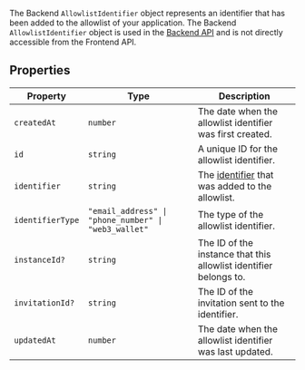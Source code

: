 The Backend `AllowlistIdentifier` object represents an identifier that has been added to the allowlist of your application. The Backend `AllowlistIdentifier` object is used in the [Backend API](/docs/reference/backend-api/tag/Allow-list-Block-list#operation/ListAllowlistIdentifiers) and is not directly accessible from the Frontend API.

## Properties

| Property                                     | Type                                                            | Description                                                                                                               |
| -------------------------------------------- | --------------------------------------------------------------- | ------------------------------------------------------------------------------------------------------------------------- |
| <a id="createdat"></a> `createdAt`           | `number`                                                        | The date when the allowlist identifier was first created.                                                                 |
| <a id="id"></a> `id`                         | `string`                                                        | A unique ID for the allowlist identifier.                                                                                 |
| <a id="identifier"></a> `identifier`         | `string`                                                        | The [identifier](/docs/authentication/configuration/sign-up-sign-in-options#identifiers) that was added to the allowlist. |
| <a id="identifiertype"></a> `identifierType` | <code>"email_address" \| "phone_number" \| "web3_wallet"</code> | The type of the allowlist identifier.                                                                                     |
| <a id="instanceid"></a> `instanceId?`        | `string`                                                        | The ID of the instance that this allowlist identifier belongs to.                                                         |
| <a id="invitationid"></a> `invitationId?`    | `string`                                                        | The ID of the invitation sent to the identifier.                                                                          |
| <a id="updatedat"></a> `updatedAt`           | `number`                                                        | The date when the allowlist identifier was last updated.                                                                  |
